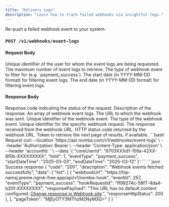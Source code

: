 ```yaml
---
title: "Delivery Logs"
description: "Learn how to track failed webhooks via insightful logs."
---
```


<CardGroup cols={2}>  
  <Card 
    title="Re-push"
    icon="repeat"
    href="/products/webhooks/repush/re-push"
  >
    Re-push a failed webhook event to your system.
  </Card>
</CardGroup>

### `POST /v1/webhooks/event-logs`

#### Request Body

<ParamField body="coreUserId" type="string" required>
  Unique identifier of the user for whom the event logs are being requested.
</ParamField>

<ParamField body="limit" type="number" required>
  The maximum number of event logs to retrieve.
</ParamField>

<ParamField body="eventType" type="string" required>
  The type of webhook event to filter for (e.g. `payment_success`).
</ParamField>

<ParamField body="startDateTime" type="string" required>
  The start date (in YYYY-MM-DD format) for filtering event logs.
</ParamField>

<ParamField body="endDateTime" type="string" required>
  The end date (in YYYY-MM-DD format) for filtering event logs.
</ParamField>

#### Response Body

<ResponseField name="code" type="string" required>
  Response code indicating the status of the request.
</ResponseField>

<ResponseField name="description" type="string" required>
  Description of the response.
</ResponseField>

<ResponseField name="data" type="object" required>
  <Expandable title="object" defaultOpen="true">
    <ResponseField name="list" type="array" required>
      An array of webhook event logs.
      <Expandable title="event object" defaultOpen="true">
        <ResponseField name="webhookUrl" type="string" required>
          The URL to which the webhook was sent.
        </ResponseField>
        <ResponseField name="eventId" type="number" required>
          Unique identifier of the webhook event.
        </ResponseField>
        <ResponseField name="eventType" type="string" required>
          The type of the webhook event.
        </ResponseField>
        <ResponseField name="hookRequestId" type="string" required>
          Unique identifier for the specific webhook request.
        </ResponseField>
        <ResponseField name="responsePayload" type="string" required>
          The response received from the webhook URL.
        </ResponseField>
        <ResponseField name="responseHttpStatus" type="number" required>
          HTTP status code returned by the webhook URL.
        </ResponseField>
      </Expandable>
    </ResponseField>
    <ResponseField name="pageToken" type="string">
      Token to retrieve the next page of results, if available.
    </ResponseField>
  </Expandable>
</ResponseField>

<RequestExample>
```bash Request
curl --location 'https://api.nomba.com/v1/webhooks/event-logs' \
--header 'Authorization: Bearer <token> \
--header 'Content-Type: application/json' \
--header 'accountId: <accountId>' \
--data '{
        "coreUserId": "6703XXXd1-158a-42XX-8f0b-XXXXXXXXX",
        "limit": 1,
        "eventType": "payment_success",
        "startDateTime": "2025-03-03",
        "endDateTime": "2025-03-12"
   }'
```
</RequestExample>

<ResponseExample>
```json Success response
{
    "code": "200",
    "description": "Webhook events fetched successfully",
    "data": {
        "list": [
            {
                "webhookUrl": "https://hip-namsj.preme.ngrok-free.app/api/v1/nomba-hook",
                "eventId": 257,
                "eventType": "payment_success",
                "hookRequestId": "ff99274c-58f7-4da4-b20f-XXXXXXXX",
                "responsePayload": "This URL has no default content configured. <a href=\"https://webhook.site/#!/edit/7604-6372-41ee-8f89-d28b8d21944b\">Change response in Webhook.site</a>.",
                "responseHttpStatus": 200
            },
        ],
        "pageToken": "MjEyOTY3MThzM2NyM3Q="
    }
}
```
</ResponseExample>